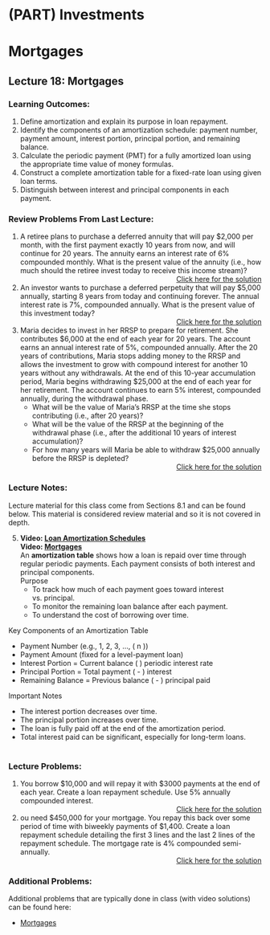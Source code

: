 
#  (PART) Investments {-}


#  Mortgages



##  Lecture 18:  Mortgages {.unnumbered}

###  Learning Outcomes: {-}

1. Define amortization and explain its purpose in loan repayment.
2. Identify the components of an amortization schedule: payment number, payment amount, interest portion, principal portion, and remaining balance.
3. Calculate the periodic payment (PMT) for a fully amortized loan using the appropriate time value of money formulas.
4. Construct a complete amortization table for a fixed-rate loan using given loan terms.
5. Distinguish between interest and principal components in each payment.

###  Review Problems From Last Lecture: {-}

1. A retiree plans to purchase a deferred annuity that will pay \$2,000 per month, with the first payment exactly 10 years from now, and will continue for 20 years. The annuity earns an interest rate of 6\% compounded monthly.  What is the present value of the annuity (i.e., how much should the retiree invest today to receive this income stream)?
	  	 <div style="text-align: right;">[Click here for the solution](https://youtu.be/HVz-VL22-JI)</div>
2. An investor wants to purchase a deferred perpetuity that will pay \$5,000 annually, starting 8 years from today and continuing forever. The annual interest rate is 7\%, compounded annually.  What is the present value of this investment  today?
	  	 <div style="text-align: right;">[Click here for the solution](https://youtu.be/FHhqwkhFg9A)</div>
3. Maria decides to invest in her RRSP to prepare for retirement. She contributes \$6,000 at the end of each year for 20 years. The account earns an annual interest rate of 5\%, compounded annually.  After the 20 years of contributions, Maria stops adding money to the RRSP and allows the investment to grow with compound interest for another 10 years without any withdrawals.  At the end of this 10-year accumulation period, Maria begins withdrawing \$25,000 at the end of each year for her retirement. The account continues to earn 5\% interest, compounded annually, during the withdrawal phase.
   * What will be the value of Maria’s RRSP at the time she stops contributing (i.e., after 20 years)?
   * What will be the value of the RRSP at the beginning of the withdrawal phase (i.e., after the additional 10 years of interest accumulation)?
   * For how many years will Maria be able to withdraw \$25,000 annually before the RRSP is depleted?
	  	 <div style="text-align: right;">[Click here for the solution](https://youtu.be/fwglKbNsHZ4)</div>






###  Lecture Notes: {-}

Lecture material for this class come from Sections 8.1 and can be found below.  This material is considered review material and so it is not covered in depth.


5. **Video: [Loan Amortization Schedules](https://youtu.be/vdxdyhyXa8Q)**  
**Video: [Mortgages](https://youtu.be/tZpRI_6_Og0)**  
An **amortization table** shows how a loan is repaid over time through regular periodic payments. Each payment consists of both interest and principal components.  
Purpose
   * To track how much of each payment goes toward interest vs. principal.
   * To monitor the remaining loan balance after each payment.
   * To understand the cost of borrowing over time.  
   
Key Components of an Amortization Table

   * Payment Number (e.g., 1, 2, 3, ..., \( n \))
   * Payment Amount (fixed for a level-payment loan)
   * Interest Portion = Current balance \( \times \) periodic interest rate
   * Principal Portion = Total payment \( - \) interest
   * Remaining Balance = Previous balance \( - \) principal paid   
   
Important Notes

   * The interest portion decreases over time.
   * The principal portion increases over time.
   * The loan is fully paid off at the end of the amortization period.
   * Total interest paid can be significant, especially for long-term loans.  <br><br>


###  Lecture Problems: {-}

1. You borrow \$10,000 and will repay it with \$3000 payments at the end of each year.  Create a loan repayment schedule.  Use 5\% annually compounded interest.
	  	 <div style="text-align: right;">[Click here for the solution](https://youtu.be/k9lk4D2iPtc)</div>
2. ou need \$450,000 for your mortgage.  You repay this back over some period of time with biweekly payments of \$1,400.  Create a loan repayment schedule detailing the first 3 lines and the last 2 lines of the repayment schedule.  The mortgage rate is 4\% compounded semi-annually.
	  	 <div style="text-align: right;">[Click here for the solution](https://youtu.be/LuDq5KVlKeg)</div>



###  Additional Problems: {-}

Additional problems that are typically done in class (with video solutions) can be found here:

*  [Mortgages](https://theelementsmath.github.io/M114/mortgages.html\#mortgage-fundamentals)















